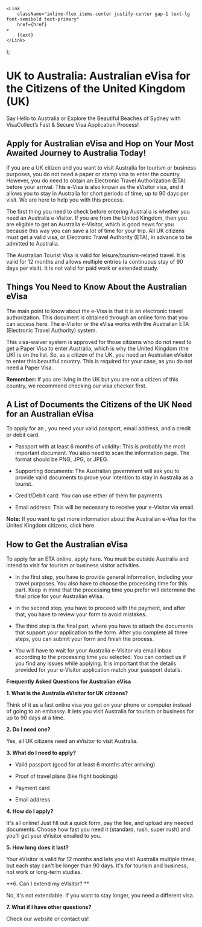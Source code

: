     <Link
        className="inline-flex items-center justify-center gap-1 text-lg font-semibold text-primary"
        href={href}
    >
        {text}
    </Link>
);

# UK to Australia: Australian eVisa for the Citizens of the United Kingdom (UK)

Say Hello to Australia or Explore the Beautiful Beaches of Sydney with VisaCollect’s Fast & Secure Visa Application Process!

## Apply for Australian eVisa and Hop on Your Most Awaited Journey to Australia Today!

If you are a UK citizen and you want to visit Australia for tourism or business purposes, you do not need a paper or stamp visa to enter the country. However, you do need to obtain an Electronic Travel Authorization (ETA) before your arrival. This e-Visa is also known as the eVisitor visa, and it allows you to stay in Australia for short periods of time, up to 90 days per visit. We are here to help you with this process.

The first thing you need to check before entering Australia is whether you need an Australia e-Visitor. If you are from the United Kingdom, then you are eligible to get an Australia e-Visitor, which is good news for you because this way you can save a lot of time for your trip. All UK citizens must get a valid visa, or Electronic Travel Authority (ETA), in advance to be admitted to Australia.

The Australian Tourist Visa is valid for leisure/tourism-related travel. It is valid for 12 months and allows multiple entries (a continuous stay of 90 days per visit). It is not valid for paid work or extended study.

## Things You Need to Know About the Australian eVisa

The main point to know about the e-Visa is that it is an electronic travel authorization. This document is obtained through an online form that you can access here. The e-Visitor or the eVisa works with the Australian ETA (Electronic Travel Authority) system.

This visa-waiver system is approved for those citizens who do not need to get a Paper Visa to enter Australia, which is why the United Kingdom (the UK) is on the list. So, as a citizen of the UK, you need an Australian eVisitor to enter this beautiful country. This is required for your case, as you do not need a Paper Visa.

**Remember:** If you are living in the UK but you are not a citizen of this country, we recommend checking our visa checker first.

## A List of Documents the Citizens of the UK Need for an Australian eVisa

To apply for an <LinkText href="/au" text="Australian e-Visitor visa" />, you need your valid passport, email address, and a credit or debit card.

-   Passport with at least 6 months of validity: This is probably the most important document. You also need to scan the information page. The format should be PNG, JPG, or JPEG.

-   Supporting documents: The Australian government will ask you to provide valid documents to prove your intention to stay in Australia as a tourist.

-   Credit/Debit card: You can use either of them for payments.

-   Email address: This will be necessary to receive your e-Visitor via email.

**Note:** If you want to get more information about the Australian e-Visa for the United Kingdom citizens, click here.

## How to Get the Australian eVisa

To apply for an ETA online, apply here. You must be outside Australia and intend to visit for tourism or business visitor activities.

-   In the first step, you have to provide general information, including your travel purposes. You also have to choose the processing time for this part. Keep in mind that the processing time you prefer will determine the final price for your Australian eVisa.

-   In the second step, you have to proceed with the payment, and after that, you have to review your form to avoid mistakes.

-   The third step is the final part, where you have to attach the documents that support your application to the form. After you complete all three steps, you can submit your form and finish the process.

-   You will have to wait for your Australia e-Visitor via email inbox according to the processing time you selected. You can contact us if you find any issues while applying. It is important that the details provided for your e-Visitor application match your passport details.

**Frequently Asked Questions for Australian eVisa**

**1. What is the Australia eVisitor for UK citizens?**

Think of it as a fast online visa you get on your phone or computer instead of going to an embassy. It lets you visit Australia for tourism or business for up to 90 days at a time.

**2. Do I need one?**

Yes, all UK citizens need an eVisitor to visit Australia.

**3. What do I need to apply?**

-   Valid passport (good for at least 6 months after arriving)

-   Proof of travel plans (like flight bookings)

-   Payment card

-   Email address

**4. How do I apply?**

It's all online! Just fill out a quick form, pay the fee, and upload any needed documents. Choose how fast you need it (standard, rush, super rush) and you'll get your eVisitor emailed to you.

**5. How long does it last?**

Your eVisitor is valid for 12 months and lets you visit Australia multiple times, but each stay can't be longer than 90 days. It's for tourism and business, not work or long-term studies.

**6. Can I extend my eVisitor? **

No, it's not extendable. If you want to stay longer, you need a different visa.

**7. What if I have other questions?**

Check our website or contact us!
